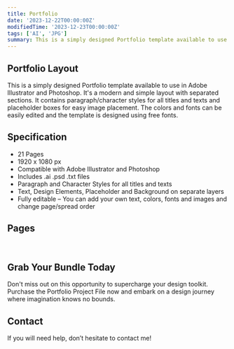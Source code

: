 ```yaml
---
title: Portfolio
date: '2023-12-22T00:00:00Z'
modifiedTime: '2023-12-23T00:00:00Z'
tags: ['AI', 'JPG']
summary: This is a simply designed Portfolio template available to use in Adobe Illustrator and Photoshop.
---
```


## Portfolio Layout

This is a simply designed Portfolio template available to use in Adobe Illustrator and Photoshop. It's a modern and simple layout with separated sections. It contains paragraph/character styles for all titles and texts and placeholder boxes for easy image placement. The colors and fonts can be easily edited and the template is designed using free fonts.

## Specification

- 21 Pages
- 1920 x 1080 px
- Compatible with Adobe Illustrator and Photoshop
- Includes .ai .psd .txt files
- Paragraph and Character Styles for all titles and texts
- Text, Design Elements, Placeholder and Background on separate layers
- Fully editable – You can add your own text, colors, fonts and images and change page/spread order

## Pages

<Image
  src='/images/blog/portfolio/portfolio-01.jpg'
  width={1920}
  height={1080}
  alt=''
/>
<Image
  src='/images/blog/portfolio/portfolio-02.jpg'
  width={1920}
  height={1080}
  alt=''
/>
<Image
  src='/images/blog/portfolio/portfolio-03.jpg'
  width={1920}
  height={1080}
  alt=''
/>
<Image
  src='/images/blog/portfolio/portfolio-04.jpg'
  width={1920}
  height={1080}
  alt=''
/>
<Image
  src='/images/blog/portfolio/portfolio-05.jpg'
  width={1920}
  height={1080}
  alt=''
/>
<Image
  src='/images/blog/portfolio/portfolio-06.jpg'
  width={1920}
  height={1080}
  alt=''
/>
<Image
  src='/images/blog/portfolio/portfolio-07.jpg'
  width={1920}
  height={1080}
  alt=''
/>
<Image
  src='/images/blog/portfolio/portfolio-08.jpg'
  width={1920}
  height={1080}
  alt=''
/>
<Image
  src='/images/blog/portfolio/portfolio-09.jpg'
  width={1920}
  height={1080}
  alt=''
/>
<Image
  src='/images/blog/portfolio/portfolio-09.jpg'
  width={1920}
  height={1080}
  alt=''
/>
<Image
  src='/images/blog/portfolio/portfolio-10.jpg'
  width={1920}
  height={1080}
  alt=''
/>
<Image
  src='/images/blog/portfolio/portfolio-11.jpg'
  width={1920}
  height={1080}
  alt=''
/>
<Image
  src='/images/blog/portfolio/portfolio-12.jpg'
  width={1920}
  height={1080}
  alt=''
/>
<Image
  src='/images/blog/portfolio/portfolio-13.jpg'
  width={1920}
  height={1080}
  alt=''
/><Image
  src='/images/blog/portfolio/portfolio-14.jpg'
  width={1920}
  height={1080}
  alt=''
/>
<Image
  src='/images/blog/portfolio/portfolio-15.jpg'
  width={1920}
  height={1080}
  alt=''
/>
<Image
  src='/images/blog/portfolio/portfolio-16.jpg'
  width={1920}
  height={1080}
  alt=''
/>
<Image
  src='/images/blog/portfolio/portfolio-17.jpg'
  width={1920}
  height={1080}
  alt=''
/>
<Image
  src='/images/blog/portfolio/portfolio-18.jpg'
  width={1920}
  height={1080}
  alt=''
/>
<Image
  src='/images/blog/portfolio/portfolio-19.jpg'
  width={1920}
  height={1080}
  alt=''
/>
<Image
  src='/images/blog/portfolio/portfolio-20.jpg'
  width={1920}
  height={1080}
  alt=''
/>
<Image
  src='/images/blog/portfolio/portfolio-21.jpg'
  width={1920}
  height={1080}
  alt=''
/>
<Image
  src='/images/blog/portfolio/portfolio-22.jpg'
  width={1920}
  height={1080}
  alt=''
/>
<Image
  src='/images/blog/portfolio/portfolio-23.jpg'
  width={1920}
  height={1080}
  alt=''
/>
<Image
  src='/images/blog/portfolio/portfolio-24.jpg'
  width={1920}
  height={1080}
  alt=''
/>
<Image
  src='/images/blog/portfolio/portfolio-25.jpg'
  width={1920}
  height={1080}
  alt=''
/>
<Image
  src='/images/blog/portfolio/portfolio-26.jpg'
  width={1920}
  height={1080}
  alt=''
/>
<Image
  src='/images/blog/portfolio/portfolio-27.jpg'
  width={1920}
  height={1080}
  alt=''
/>
<Image
  src='/images/blog/portfolio/portfolio-28.jpg'
  width={1920}
  height={1080}
  alt=''
/>
<Image
  src='/images/blog/portfolio/portfolio-29.jpg'
  width={1920}
  height={1080}
  alt=''
/>
<Image
  src='/images/blog/portfolio/portfolio-30.jpg'
  width={1920}
  height={1080}
  alt=''
/>
<Image
  src='/images/blog/portfolio/portfolio-31.jpg'
  width={1920}
  height={1080}
  alt=''
/>
<Image
  src='/images/blog/portfolio/portfolio-32.jpg'
  width={1920}
  height={1080}
  alt=''
/>
<Image
  src='/images/blog/portfolio/portfolio-33.jpg'
  width={1920}
  height={1080}
  alt=''
/>


## Grab Your Bundle Today

Don't miss out on this opportunity to supercharge your design toolkit. Purchase the Portfolio Project File now and embark on a design journey where imagination knows no bounds.

## Contact

If you will need help, don’t hesitate to contact me!